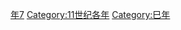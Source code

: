 {{Catnav|頁面分類|历史|歷史時代|年|11世纪各年}}

{{catmore}}
{{Commons category|1017}}

[[Category:1010年代|年7]]
[[Category:11世纪各年|Category:11世纪各年]]
[[Category:巳年|Category:巳年]]